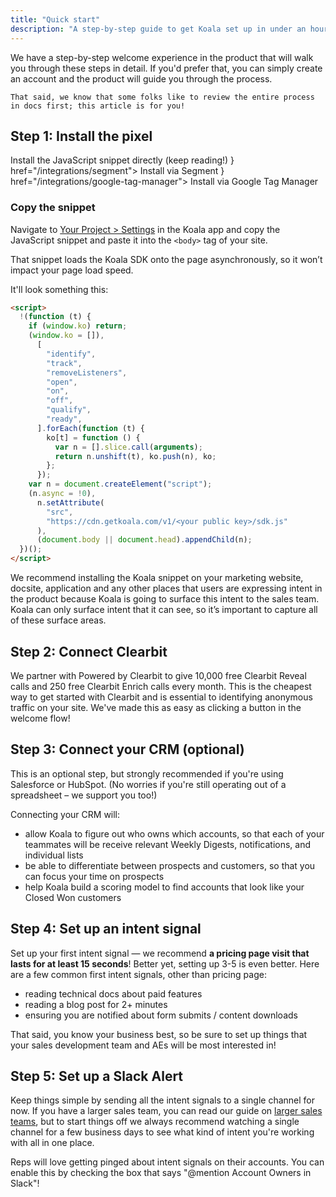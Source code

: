 ```yaml
---
title: "Quick start"
description: "A step-by-step guide to get Koala set up in under an hour."
---
```


<Note>
	We have a step-by-step welcome experience in the product that will walk you through these steps in detail. If you'd prefer that, you can simply create an account and the product will guide you through the process. 

	That said, we know that some folks like to review the entire process in docs first; this article is for you!
</Note>

## Step 1: Install the pixel

<CardGroup cols={3}>
  <Card title="JavaScript" icon="js" href="#step-1-copy-the-snippet">
    Install the JavaScript snippet directly (keep reading!)
  </Card>
  <Card title="Segment" icon={<svg className="h-7 w-7" xmlns="http://www.w3.org/2000/svg" width="64" height="64" viewBox="0 0 64 64"><g transform="matrix(.768307 0 0 .768307 0 2.304922)"><path d="M51.9 52.8H4c-2.2 0-4-1.8-4-4s1.8-4 4-4h47.9c2.2 0 4 1.8 4 4s-1.8 4-4 4z" fill="#99cfac"/><path d="M41.7 77.3c-3.9 0-7.8-.6-11.5-1.7-2.1-.7-3.3-2.9-2.6-5s2.9-3.3 5-2.6c2.9.9 6 1.4 9.1 1.4 13.6 0 25.4-8.7 29.3-21.7.6-2.1 2.9-3.3 5-2.7s3.3 2.9 2.7 5c-5.1 16.3-19.9 27.3-37 27.3z" fill="#49b881"/><path d="M79.3 32.5H31.4c-2.2 0-4-1.8-4-4s1.8-4 4-4h47.9c2.2 0 4 1.8 4 4s-1.8 4-4 4z" fill="#99cfac"/><path d="M8.5 32.5c-.4 0-.8-.1-1.2-.2-2.1-.6-3.3-2.9-2.7-5C9.7 11 24.5 0 41.7 0c3.9 0 7.8.6 11.5 1.7 2.1.7 3.3 2.9 2.6 5s-2.9 3.3-5 2.6c-2.9-.9-6-1.4-9.1-1.4-13.6 0-25.4 8.7-29.3 21.7-.6 1.8-2.2 2.9-3.9 2.9z" fill="#49b881"/><g fill="#99cfac"><circle r="4" cy="13.3" cx="65.4"/><circle r="4" cy="64.1" cx="17.9"/></g></g></svg>} href="/integrations/segment">
    Install via Segment
  </Card>
  <Card title="Google Tag Manager" icon={<svg className="h-7 w-7"
      version="1.1"
      xmlns="http://www.w3.org/2000/svg"
      xmlns:xlink="http://www.w3.org/1999/xlink"
      x="0px"
      y="0px"
      width="192px"
      height="192px"
      viewBox="0 0 192 192"
      enable-background="new 0 0 192 192"
      xml:space="preserve"
    >
      <rect fill="none" width="192" height="192" />
      <g>
        <polygon
          fill="#8AB4F8"
          points="111.31,176.79 80.76,147 146.37,80 178,111 	"
        />
        <path
          fill="#4285F4"
          d="M111.44,45.08L81,14L14.44,79.93c-8.58,8.58-8.58,22.49,0,31.08L80,177l31-29L61.05,95.47L111.44,45.08z"
        />
        <path
          fill="#8AB4F8"
          d="M177.56,80.44l-66-66c-8.59-8.59-22.52-8.59-31.11,0c-8.59,8.59-8.59,22.52,0,31.11l66,66
		c8.59,8.59,22.52,8.59,31.11,0C186.15,102.96,186.15,89.03,177.56,80.44z"
        />
        <circle fill="#246FDB" cx="95.5" cy="162.5" r="21.5" />
      </g>
    </svg>} href="/integrations/google-tag-manager">
    Install via Google Tag Manager
  </Card>
</CardGroup>

### Copy the snippet

Navigate to [Your Project > Settings](https://app.getkoala.com/goto/settings/install) in
the Koala app and copy the JavaScript snippet and paste it into the `<body>` tag
of your site.

That snippet loads the Koala SDK onto the page asynchronously, so it won’t
impact your page load speed.

It'll look something this:

```html
<script>
  !(function (t) {
    if (window.ko) return;
    (window.ko = []),
      [
        "identify",
        "track",
        "removeListeners",
        "open",
        "on",
        "off",
        "qualify",
        "ready",
      ].forEach(function (t) {
        ko[t] = function () {
          var n = [].slice.call(arguments);
          return n.unshift(t), ko.push(n), ko;
        };
      });
    var n = document.createElement("script");
    (n.async = !0),
      n.setAttribute(
        "src",
        "https://cdn.getkoala.com/v1/<your public key>/sdk.js"
      ),
      (document.body || document.head).appendChild(n);
  })();
</script>
```

<Note>
  We recommend installing the Koala snippet on your marketing website, docsite,
  application and any other places that users are expressing intent in the
  product because Koala is going to surface this intent to the sales team. Koala
  can only surface intent that it can see, so it’s important to capture all of
  these surface areas.
</Note>

## Step 2: Connect Clearbit

We partner with Powered by Clearbit to give 10,000 free Clearbit Reveal calls and 250 free Clearbit Enrich calls every month. This is the cheapest way to get started with Clearbit and is essential to identifying anonymous traffic on your site. We've made this as easy as clicking a button in the welcome flow!

## Step 3: Connect your CRM (optional)

This is an optional step, but strongly recommended if you're using Salesforce or HubSpot. (No worries if you're still operating out of a spreadsheet – we support you too!)

Connecting your CRM will:

* allow Koala to figure out who owns which accounts, so that each of your teammates will be receive relevant Weekly Digests, notifications, and individual lists
* be able to differentiate between prospects and customers, so that you can focus your time on prospects
* help Koala build a scoring model to find accounts that look like your Closed Won customers

## Step 4: Set up an intent signal

Set up your first intent signal — we recommend **a pricing page visit that lasts for at least 15 seconds**! Better yet, setting up 3-5 is even better. Here are a few common first intent signals, other than pricing page:

* reading technical docs about paid features
* reading a blog post for 2+ minutes 
* ensuring you are notified about form submits / content downloads  

That said, you know your business best, so be sure to set up things that your sales development team and AEs will be most interested in!

## Step 5: Set up a Slack Alert

Keep things simple by sending all the intent signals to a single channel for now. If you have a larger sales team, you can read our guide on <a href="/admin-guides/larger-sales-teams">larger sales teams</a>, but to start things off we always recommend watching a single channel for a few business days to see what kind of intent you're working with all in one place.

Reps will love getting pinged about intent signals on their accounts. You can enable this by checking the box that says "@mention Account Owners in Slack"!

